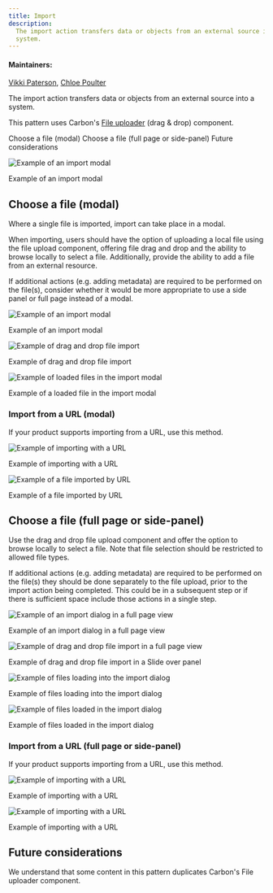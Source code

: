 ```yaml
---
title: Import
description:
  The import action transfers data or objects from an external source into a
  system.
---
```


#### Maintainers:

[Vikki Paterson](https://github.com/vikkipaterson),
[Chloe Poulter](https://github.com/chloepoulterdesign)

<PageDescription>

The import action transfers data or objects from an external source into a
system.

</PageDescription>

<InlineNotification>

This pattern uses Carbon's
[File uploader](https://www.carbondesignsystem.com/components/file-uploader/usage/)
(drag & drop) component.

</InlineNotification>

<AnchorLinks>
  <AnchorLink>Choose a file (modal)</AnchorLink>
  <AnchorLink>Choose a file (full page or side-panel)</AnchorLink>
  <AnchorLink>Future considerations</AnchorLink>
</AnchorLinks>

![Example of an import modal](/images/0.png)

<Caption>Example of an import modal</Caption>

## Choose a file (modal)

Where a single file is imported, import can take place in a modal.

When importing, users should have the option of uploading a local file using the
file upload component, offering file drag and drop and the ability to browse
locally to select a file. Additionally, provide the ability to add a file from
an external resource.

If additional actions (e.g. adding metadata) are required to be performed on the
file(s), consider whether it would be more appropriate to use a side panel or
full page instead of a modal.

<Row>
<Column colLg={8}>

![Example of an import modal](/images/01.png)

<Caption>Example of an import modal</Caption>

</Column>
</Row>

<Row>
<Column colLg={8}>

![Example of drag and drop file import](/images/02.png)

<Caption>Example of drag and drop file import</Caption>

</Column>
</Row>

<Row>
<Column colLg={8}>

![Example of loaded files in the import modal](/images/03.png)

<Caption>Example of a loaded file in the import modal</Caption>

</Column>
</Row>

### Import from a URL (modal)

If your product supports importing from a URL, use this method.

<Row>
<Column colLg={8}>

![Example of importing with a URL](images/04.png)

<Caption>Example of importing with a URL</Caption>

</Column>
</Row>
<Row>
<Column colLg={8}>

![Example of a file imported by URL](images/05.png)

<Caption>Example of a file imported by URL</Caption>

</Column>
</Row>

## Choose a file (full page or side-panel)

Use the drag and drop file upload component and offer the option to browse
locally to select a file. Note that file selection should be restricted to
allowed file types.

If additional actions (e.g. adding metadata) are required to be performed on the
file(s) they should be done separately to the file upload, prior to the import
action being completed. This could be in a subsequent step or if there is
sufficient space include those actions in a single step.

<Row>
<Column colLg={8}>

![Example of an import dialog in a full page view](/images/06.png)

<Caption>Example of an import dialog in a full page view</Caption>

</Column>
</Row>

<Row>
<Column colLg={8}>

![Example of drag and drop file import in a full page view](/images/07.png)

<Caption>Example of drag and drop file import in a Slide over panel</Caption>

</Column>
</Row>

<Row>
<Column colLg={8}>

![Example of files loading into the import dialog](/images/08.png)

<Caption>Example of files loading into the import dialog</Caption>

</Column>
</Row>
<Row>
<Column colLg={8}>

![Example of files loaded in the import dialog](/images/09.png)

<Caption>Example of files loaded in the import dialog</Caption>

</Column>
</Row>

### Import from a URL (full page or side-panel)

If your product supports importing from a URL, use this method.

<Row>
<Column colLg={8}>

![Example of importing with a URL](images/10.png)

<Caption>Example of importing with a URL</Caption>

</Column>
</Row>

<Row>
<Column colLg={8}>

![Example of importing with a URL](images/11.png)

<Caption>Example of importing with a URL</Caption>

</Column>
</Row>

## Future considerations

We understand that some content in this pattern duplicates Carbon's File
uploader component.
